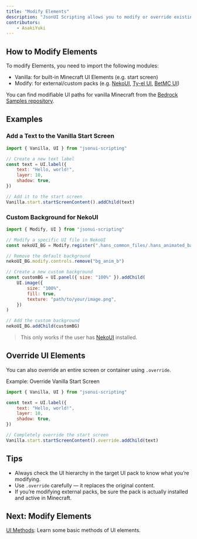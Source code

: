 ```yaml
---
title: "Modify Elements"
description: "JsonUI Scripting allows you to modify or override existing UI elements in Minecraft: Bedrock Edition — whether it's the vanilla UI or custom UIs like NekoUI, Ty-el UI, or BetMC UI"
contributors:
    - AsakiYuki
---
```


## How to Modify Elements

To modify Elements, you need to import the following modules:

-   Vanilla: for built-in Minecraft UI Elements (e.g. start screen)
-   Modify: for external/custom packs (e.g. [NekoUI](https://discord.gg/K4ktq5pQZK), [Ty-el UI](https://mcpedl.com/the-ty-els-ui-pack/), [BetMC UI](https://discord.com/invite/6ZVDWUJUcU))

You can find modifiable UI paths for vanilla Minecraft from the [Bedrock Samples repository](https://github.com/Mojang/bedrock-samples/tree/main/resource_pack/ui).

## Examples

### Add a Text to the Vanilla Start Screen

```javascript
import { Vanilla, UI } from "jsonui-scripting"

// Create a new text label
const text = UI.label({
	text: "Hello, world!",
	layer: 10,
	shadow: true,
})

// Add it to the start screen
Vanilla.start.startScreenContent().addChild(text)
```

### Custom Background for NekoUI

```javascript
import { Modify, UI } from "jsonui-scripting"

// Modify a specific UI file in NekoUI
const nekoUI_BG = Modify.register(".hans_common_files/.hans_animated_background.json", "bg_anim")

// Remove the default background
nekoUI_BG.modify.controls.remove("bg_anim_b")

// Create a new custom background
const customBG = UI.panel({ size: "100%" }).addChild(
	UI.image({
		size: "100%",
		fill: true,
		texture: "path/to/your/image.png",
	})
)

// Add the custom background
nekoUI_BG.addChild(customBG)
```

> This only works if the user has [NekoUI](https://discord.gg/K4ktq5pQZK) installed.

## Override UI Elements

You can also override an entire screen or container using `.override`.

Example: Override Vanilla Start Screen

```javascript
import { Vanilla, UI } from "jsonui-scripting"

const text = UI.label({
	text: "Hello, world!",
	layer: 10,
	shadow: true,
})

// Completely override the start screen
Vanilla.start.startScreenContent().override.addChild(text)
```

## Tips

-   Always check the UI hierarchy in the target UI pack to know what you’re modifying.
-   Use `.override` carefully — it replaces the original content.
-   If you’re modifying external packs, be sure the pack is actually installed and active in Minecraft.

## Next: Modify Elements

[UI Methods](/jsonui/ui-methods): Learn some basic methods of UI elements.
